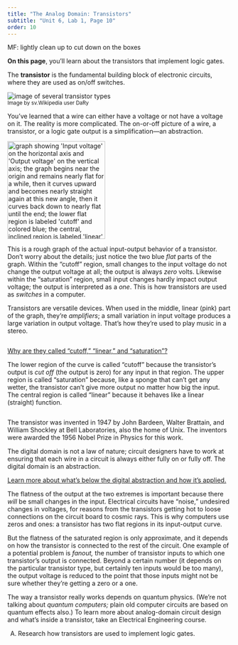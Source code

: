 ```yaml
---
title: "The Analog Domain: Transistors"
subtitle: "Unit 6, Lab 1, Page 10"
order: 10
---
```

::: todo
<p>MF: lightly clean up to cut down on the boxes</p>
:::

::: learn
<strong>On this page</strong>, you'll learn about the transistors that implement logic gates.
:::

::: sidenote
<p>The <strong>transistor</strong> is the fundamental building block of electronic circuits, where they are used as on/off switches.</p>

<img src="/img/6-computers/transistors.jpg" title="image of several transistor types" alt="image of several transistor types" class="indent"/><br /> <small>Image by sv.Wikipedia user DaRy</small> <!-- https://commons.wikimedia.org/wiki/File:Transistorer_(cropped).jpg -->
:::

<p>You've learned that a wire can either have a voltage or not have a voltage on it. The reality is more complicated. The on-or-off picture of a wire, a transistor, or a logic gate output is a simplification---an abstraction.</p>

<img src="/img/6-computers/transistor-curve.png" title="graph showing &apos;Input voltage&apos; on the horizontal axis and &apos;Output voltage&apos; on the vertical axis; the graph begins near the origin and remains nearly flat for a while, then it curves upward and becomes nearly straight again at this new angle, then it curves back down to nearly flat until the end; the lower flat region is labeled &apos;cutoff&apos; and colored blue; the central, inclined region is labeled &apos;linear&apos; and colored pink; the upper flat region is labeled &apos;saturation&apos; and colored blue" alt="graph showing &apos;Input voltage&apos; on the horizontal axis and &apos;Output voltage&apos; on the vertical axis; the graph begins near the origin and remains nearly flat for a while, then it curves upward and becomes nearly straight again at this new angle, then it curves back down to nearly flat until the end; the lower flat region is labeled &apos;cutoff&apos; and colored blue; the central, inclined region is labeled &apos;linear&apos; and colored pink; the upper flat region is labeled &apos;saturation&apos; and colored blue" class="float-start" height="220"/>

<p>This is a rough graph of the actual input-output behavior of a transistor. Don't worry about the details; just notice the two blue <em>flat</em> parts of the graph. <!--With a very small input (cutoff) or a very large input (saturation), the output is relatively unchanged by small variations.--> Within the "cutoff" region, small changes to the input voltage do not change the output voltage at all; the output is always <em>zero</em> volts. Likewise within the "saturation" region, small input changes hardly impact output voltage; the output is interpreted as a <em>one</em>. This is how transistors are used as <em>switches</em> in a computer.</p>

<p>Transistors are versatile devices. When used in the middle, linear (pink) part of the graph, they're <em>amplifiers</em>; a small variation in input voltage produces a large variation in output voltage. That's how they're used to play music in a stereo.</p>

::: {.endnote style="overflow: hidden;"}
<!-- one day make a class for this --MF, 11/21/17 -->

<a href="#hint-chart-labels" data-bs-toggle="collapse" title="Why are they called 'cutoff,' 'linear,' and 'saturation'?">Why are they called "cutoff," "linear," and "saturation"?</a>

::: {#hint-chart-labels .collapse}
The lower region of the curve is called "cutoff" because the transistor's output is <em>cut off</em> (the output is zero) for any input in that region. The upper region is called "saturation" because, like a sponge that can't get any wetter, the transistor can't give more output no matter how big the input. The central region is called "linear" because it behaves like a linear (straight) function.
:::
:::

::: endnote
The transistor was invented in 1947 by John Bardeen, Walter Brattain, and William Shockley at Bell Laboratories, also the home of Unix. The inventors were awarded the 1956 Nobel Prize in Physics for this work.
:::

::: takeNote
The digital domain is not a law of nature; circuit designers have to work at ensuring that each wire in a circuit is always either fully on or fully off. The digital domain is an abstraction.
:::

::: endnote
<a href="#hint-digital-abstraction" data-bs-toggle="collapse" title="Learn more about what's below the digital abstraction and how it's applied">Learn more about what's below the digital abstraction and how it's applied.</a>

::: {#hint-digital-abstraction .collapse}
<p>The flatness of the output at the two extremes is important because there <em>will</em> be small changes in the input. Electrical circuits have "noise," undesired changes in voltages, for reasons from the transistors getting hot to loose connections on the circuit board to cosmic rays. This is why computers use zeros and ones: a transistor has two flat regions in its input-output curve.</p>

<p>But the flatness of the saturated region is only approximate, and it depends on how the transistor is connected to the rest of the circuit. One example of a potential problem is <em>fanout,</em> the number of transistor inputs to which one transistor's output is connected. Beyond a certain number (it depends on the particular transistor type, but certainly ten inputs would be too many), the output voltage is reduced to the point that those inputs might not be sure whether they're getting a zero or a one.</p>

<p>The way a transistor really works depends on quantum physics. (We're not talking about <em>quantum computers;</em> plain old computer circuits are based on quantum effects also.) To learn more about analog-domain circuit design and what's inside a transistor, take an Electrical Engineering course.</p>
:::
:::

```{=html}
<!--<div class="ifTime">
<div class="todo">From Selim: "I cannot see how any student can answer the ITIT given what they know." Fundamentally, I agree. That's why I wrote the TG section the way I did, but some teachers won't see that. What to do? Should we say <img class="inline" src="/img/icons/talk-with-another-pair.png" alt="Talk with Another Pair" title="Talk with Another Pair" />? Is this salvageable? --MF, 11/28/17</div>
<div class="todo">Brian and I discussed it, and agreed that it doesn't quite go here, and we didn't love it enough to try to keep it. --MF, 12/1/17</div>
<ol>
<li>
Imagine the programs are running too slowly on your brand new, state of the art computer. At each of the following levels of abstraction, research what could be done to improve the speed (by you or by engineers):
<ul>
<li>application software</li>
<li>programming language</li>
<li>operating system</li>
<li>architecture</li>
</ul>
</li>
</ol>

<div class="todo">TG:
<ul>
<li>Discussion: The If There Is Time problem on this page is about improving computer speed across several different levels of abstraction; it reviews and extends the ideas of the entire lab. This is a nice problem to have students discuss first in small groups and then together as a class. As students share their ideas with the class, you might ask <strong>"why hasn't someone already done this?"</strong>  of their various answers. Often, the answer is that people <em>have</em> done it; for example, running an older OS on newer hardware often <em>does</em> speed up the system, although it runs the risk of malware infection.  But sometimes, the answer is "it's hard, but they're trying."</li>
<li><div class="commentBig">We should have at least one example for each level and present <em>beside</em> the level for teachers who need at support. --MF, 11/27/17</div>Solutions (will require an ancillary page like lab 2): You might hear answers like: 

<ul>
<li>application software: "pick a better program"</li>
<li>programming language: "use a lower level programming language"</li>
<li>operating system: "stop running Windows" or "install an earlier version of the OS"</li>
<li>architecture: "design a system architecture that uses multiple processor chips"</li>
</ul>
</li>
</ul>
</div>
</div>-->
```
::: takeItFurther
<ol type="A">

<li>Research how transistors are used to implement logic gates.</li>

</ol>
:::
